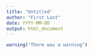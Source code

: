 ```yaml
---
title: "Untitled"
author: "First Last"
date: YYYY-MM-DD
output: html_document
---
```


```r
warning("There was a warning")
```
